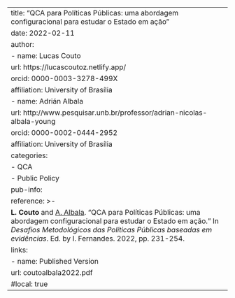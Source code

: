 ---
title: "QCA para Políticas Públicas: uma abordagem configuracional para estudar o Estado em ação"
date: 2022-02-11
author:
  - name: Lucas Couto
    url: https://lucascoutoz.netlify.app/
    orcid: 0000-0003-3278-499X
    affiliation: University of Brasília
  - name: Adrián Albala
    url: http://www.pesquisar.unb.br/professor/adrian-nicolas-albala-young
    orcid: 0000-0002-0444-2952
    affiliation: University of Brasília
categories:
  - QCA
  - Public Policy
pub-info:
  reference: >-
    <strong>L. Couto</strong> and <a href="http://www.pesquisar.unb.br/professor/adrian-nicolas-albala-young/"> A. Albala</a>. "QCA para Políticas Públicas: uma abordagem configuracional para estudar o Estado em ação." In <em>Desafios Metodológicos das Políticas Públicas baseadas em evidências</em>. Ed. by I. Fernandes. 2022, pp. 231-254.
  links:
    - name: Published Version
      url: coutoalbala2022.pdf
      #local: true
---
